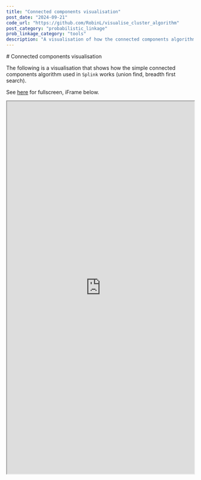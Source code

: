 ```yaml
---
title: "Connected components visualisation"
post_date: "2024-09-21"
code_url: "https://github.com/RobinL/visualise_cluster_algorithm"
post_category: "probabilistic_linkage"
prob_linkage_category: "tools"
description: "A visualisation of how the connected components algorithm works"
---
```






<ProbHomeNav />
# Connected components visualisation

The following is a visualisation that shows how the simple connected components algorithm used in `Splink` works (union find, breadth first search).

See [here](https://www.robinlinacre.com/visualise_cluster_algorithm) for fullscreen, iFrame below.


<iframe
  src="https://www.robinlinacre.com/visualise_cluster_algorithm"
  width="100%"
  height="1000px"
  style={{ border: 'none' }}
  title="Connected Components Visualization"
></iframe>